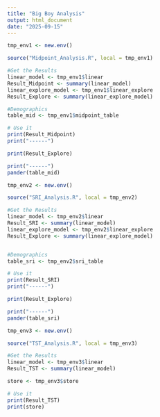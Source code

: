 ```yaml
---
title: "Big Boy Analysis"
output: html_document
date: "2025-09-15"
---
```


```r
tmp_env1 <- new.env()

source("Midpoint_Analysis.R", local = tmp_env1)

#Get the Results
linear_model <- tmp_env1$linear   
Result_Midpoint <- summary(linear_model)
linear_explore_model <- tmp_env1$linear_explore   
Result_Explore <- summary(linear_explore_model)

#Demographics 
table_mid <- tmp_env1$midpoint_table

# Use it
print(Result_Midpoint)
print("------")

print(Result_Explore)

print("------")
pander(table_mid)
```



```r
tmp_env2 <- new.env()

source("SRI_Analysis.R", local = tmp_env2)

#Get the Results
linear_model <- tmp_env2$linear   
Result_SRI <- summary(linear_model)
linear_explore_model <- tmp_env2$linear_explore   
Result_Explore <- summary(linear_explore_model)


#Demographics 
table_sri <- tmp_env2$sri_table

# Use it
print(Result_SRI)
print("------")

print(Result_Explore)

print("------")
pander(table_sri)
```


```r
tmp_env3 <- new.env()

source("TST_Analysis.R", local = tmp_env3)

#Get the Results
linear_model <- tmp_env3$linear   
Result_TST <- summary(linear_model)

store <- tmp_env3$store

# Use it
print(Result_TST)
print(store)
```

